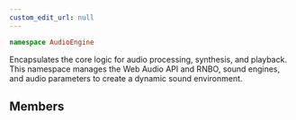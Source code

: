 ```yaml
---
custom_edit_url: null
---
```


```ts
namespace AudioEngine
```

<p>Encapsulates the core logic for audio processing, synthesis, and playback.
This namespace manages the Web Audio API and RNBO, sound engines, and audio parameters to create a dynamic sound environment.</p>

## Members

